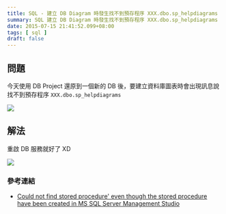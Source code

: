```yaml
---
title: SQL - 建立 DB Diagram 時發生找不到預存程序 XXX.dbo.sp_helpdiagrams
summary: SQL 建立 DB Diagram 時發生找不到預存程序 XXX.dbo.sp_helpdiagrams
date: 2015-07-15 21:41:52.099+08:00
tags: [ sql ]
draft: false
---
```


## 問題

今天使用 DB Project 還原到一個新的 DB 後，要建立資料庫圖表時會出現訊息說 找不到預存程序 `XXX.dbo.sp_helpdiagrams`

![](/static/images/404.webp)

## 解法

重啟 DB 服務就好了 XD

![](/static/images/404.webp)

### 參考連結

- [Could not find stored procedure' even though the stored procedure have been created in MS SQL Server Management Studio](https://dba.stackexchange.com/questions/23983/could-not-find-stored-procedure-even-though-the-stored-procedure-have-been-cre)